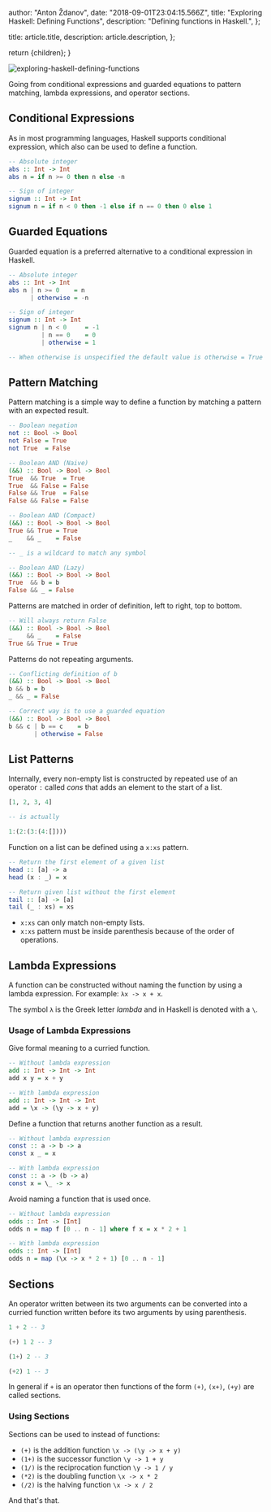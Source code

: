 
  author: "Anton Ždanov",
  date: "2018-09-01T23:04:15.566Z",
  title: "Exploring Haskell: Defining Functions",
  description: "Defining functions in Haskell.",
};

  title: article.title,
  description: article.description,
};

  return <ArticleLayout article={article}>{children}</ArticleLayout>;
}

<Image
  src={exploringHaskellDefiningFunctions}
  alt="exploring-haskell-defining-functions"
/>

Going from conditional expressions and guarded equations to pattern matching, lambda expressions, and operator sections.

## Conditional Expressions

As in most programming languages, Haskell supports conditional expression, which also can be used to define a function.

```haskell
-- Absolute integer
abs :: Int -> Int
abs n = if n >= 0 then n else -n

-- Sign of integer
signum :: Int -> Int
signum n = if n < 0 then -1 else if n == 0 then 0 else 1
```

## Guarded Equations

Guarded equation is a preferred alternative to a conditional expression in Haskell.

```haskell
-- Absolute integer
abs :: Int -> Int
abs n | n >= 0    = n
      | otherwise = -n

-- Sign of integer
signum :: Int -> Int
signum n | n < 0     = -1
         | n == 0    = 0
         | otherwise = 1

-- When otherwise is unspecified the default value is otherwise = True
```

## Pattern Matching

Pattern matching is a simple way to define a function by matching a pattern with an expected result.

```haskell
-- Boolean negation
not :: Bool -> Bool
not False = True
not True  = False

-- Boolean AND (Naive)
(&&) :: Bool -> Bool -> Bool
True  && True  = True
True  && False = False
False && True  = False
False && False = False

-- Boolean AND (Compact)
(&&) :: Bool -> Bool -> Bool
True && True = True
_    && _    = False

-- _ is a wildcard to match any symbol

-- Boolean AND (Lazy)
(&&) :: Bool -> Bool -> Bool
True  && b = b
False && _ = False
```

Patterns are matched in order of definition, left to right, top to bottom.

```haskell
-- Will always return False
(&&) :: Bool -> Bool -> Bool
_    && _    = False
True && True = True
```

Patterns do not repeating arguments.

```haskell
-- Conflicting definition of b
(&&) :: Bool -> Bool -> Bool
b && b = b
_ && _ = False

-- Correct way is to use a guarded equation
(&&) :: Bool -> Bool -> Bool
b && c | b == c    = b
       | otherwise = False
```

## List Patterns

Internally, every non-empty list is constructed by repeated use of an operator `:` called _cons_ that adds an element to the start of a list.

```haskell
[1, 2, 3, 4]

-- is actually

1:(2:(3:(4:[])))
```

Function on a list can be defined using a `x:xs` pattern.

```haskell
-- Return the first element of a given list
head :: [a] -> a
head (x : _) = x

-- Return given list without the first element
tail :: [a] -> [a]
tail (_ : xs) = xs
```

- `x:xs` can only match non-empty lists.
- `x:xs` pattern must be inside parenthesis because of the order of operations.

## Lambda Expressions

A function can be constructed without naming the function by using a lambda expression.
For example: `λx -> x + x`.

The symbol `λ` is the Greek letter _lambda_ and in Haskell is denoted with a `\`.

### Usage of Lambda Expressions

Give formal meaning to a curried function.

```haskell
-- Without lambda expression
add :: Int -> Int -> Int
add x y = x + y

-- With lambda expression
add :: Int -> Int -> Int
add = \x -> (\y -> x + y)
```

Define a function that returns another function as a result.

```haskell
-- Without lambda expression
const :: a -> b -> a
const x _ = x

-- With lambda expression
const :: a -> (b -> a)
const x = \_ -> x
```

Avoid naming a function that is used once.

```haskell
-- Without lambda expression
odds :: Int -> [Int]
odds n = map f [0 .. n - 1] where f x = x * 2 + 1

-- With lambda expression
odds :: Int -> [Int]
odds n = map (\x -> x * 2 + 1) [0 .. n - 1]
```

## Sections

An operator written between its two arguments can be converted into a curried function written before its two arguments by using parenthesis.

```haskell
1 + 2 -- 3

(+) 1 2 -- 3

(1+) 2 -- 3

(+2) 1 -- 3
```

In general if `+` is an operator then functions of the form `(+)`, `(x+)`, `(+y)` are called sections.

### Using Sections

Sections can be used to instead of functions:

- `(+)` is the addition function `\x -> (\y -> x + y)`
- `(1+)` is the successor function `\y -> 1 + y`
- `(1/)` is the reciprocation function `\y -> 1 / y`
- `(*2)` is the doubling function `\x -> x * 2`
- `(/2)` is the halving function `\x -> x / 2`

And that's that.
